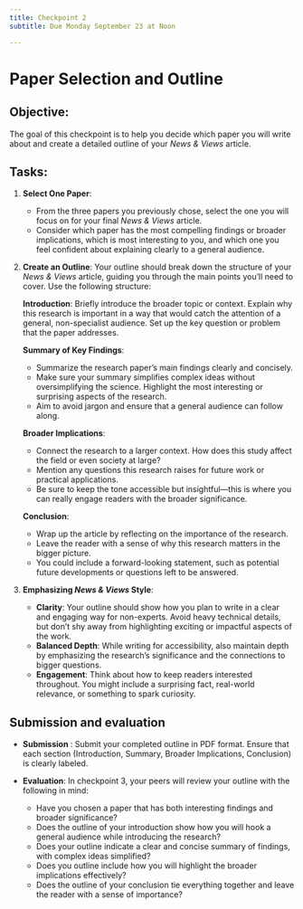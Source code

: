 ```yaml
---
title: Checkpoint 2
subtitle: Due Monday September 23 at Noon

---
```


# Paper Selection and Outline

## **Objective**: 
The goal of this checkpoint is to help you decide which paper you will write about and create a detailed outline of your *News & Views* article. 

## **Tasks**:

1. **Select One Paper**:
   - From the three papers you previously chose, select the one you will focus on for your final *News & Views* article.
   - Consider which paper has the most compelling findings or broader implications, which is most interesting to you, and which one you feel confident about explaining clearly to a general audience.

2. **Create an Outline**:
   Your outline should break down the structure of your *News & Views* article, guiding you through the main points you’ll need to cover. Use the following structure:

   **Introduction**: Briefly introduce the broader topic or context. Explain why this research is important in a way that would catch the attention of a general, non-specialist audience. Set up the key question or problem that the paper addresses.

   **Summary of Key Findings**:
   - Summarize the research paper’s main findings clearly and concisely.
   - Make sure your summary simplifies complex ideas without oversimplifying the science. Highlight the most interesting or surprising aspects of the research.
   - Aim to avoid jargon and ensure that a general audience can follow along.

   **Broader Implications**:
   - Connect the research to a larger context. How does this study affect the field or even society at large?
   - Mention any questions this research raises for future work or practical applications.
   - Be sure to keep the tone accessible but insightful—this is where you can really engage readers with the broader significance.

   **Conclusion**:
   - Wrap up the article by reflecting on the importance of the research.
   - Leave the reader with a sense of why this research matters in the bigger picture.
   - You could include a forward-looking statement, such as potential future developments or questions left to be answered.

3. **Emphasizing *News & Views* Style**:
   - **Clarity**: Your outline should show how you plan to write in a clear and engaging way for non-experts. Avoid heavy technical details, but don’t shy away from highlighting exciting or impactful aspects of the work.
   - **Balanced Depth**: While writing for accessibility, also maintain depth by emphasizing the research’s significance and the connections to bigger questions.
   - **Engagement**: Think about how to keep readers interested throughout. You might include a surprising fact, real-world relevance, or something to spark curiosity.

## Submission and evaluation


- **Submission** : Submit your completed outline in PDF format. Ensure that each section (Introduction, Summary, Broader Implications, Conclusion) is clearly labeled.
  
- **Evaluation**: In checkpoint 3, your peers will review your outline with the following in mind:
    - Have you chosen a paper that has both interesting findings and broader significance?
    - Does the outline of your introduction show how you will hook a general audience while introducing the research?
    - Does your outline indicate a clear and concise summary of findings, with complex ideas simplified?
    - Does you outline include how you will highlight the broader implications effectively?
    - Does the outline of your conclusion tie everything together and leave the reader with a sense of importance?